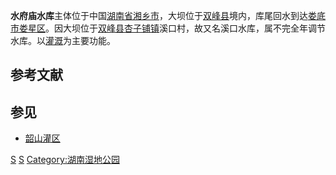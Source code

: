 {{expand|time=2010-07-13T15:33:04+00:00}}
{{Infobox Reservoir |
|name =水府庙水库
|nickname =
|image =201908 River Lian Reservoir in Qizi, Xiangxiang.jpg
|image_caption =
|map =
|map_caption =
|code =BFF10300492
|class = 大（二）型水库
|location_of_reservoir =[[湖南省|湖南省]][[湘乡市|湘乡市]]、[[双峰县|双峰县]]
|location_of_dam =[[双峰县|双峰县]]
|inflow =
|outflow =[[涟水_(湘江支流)|涟水]]
|catchment_area =3160
|reservoir_area =
|mean_depth =
|maximum_depth =
|flood_level =
|normal_water_level =94
|dead_water_level =85.5
|water_quality =
|island =34个
|maximum_storage_capacity = 5.6亿
|normal_storage_capacity =3.7亿
|dead_storage_capacity =
|type_of_dam =
|elevation_of_dam =
|height_of_dam =
|length_of_dam =
|width_of_dam =
|installed_capacity =
|start =1958年9月
|complete =1963年2月
|cost =
|emigrate =
|latd =27
|latm =40
|lats =42
|latNS = N
|longd =112
|longm =13
|longs =40
|longEW = E
|website =
|footnotes =资料主要来源：<ref name="水府庙水库">[http://www.zgxcfx.com/Article_Show.asp?ArticleID=24319 水府庙水库]{{Dead link|date=2018年7月 |bot=InternetArchiveBot |fix-attempted=no }}</ref>
}}
'''水府庙水库'''主体位于中国[[湖南省|湖南省]][[湘乡市|湘乡市]]，大坝位于[[双峰县|双峰县]]境内，库尾回水到达[[娄底市|娄底市]][[娄星区|娄星区]]。因大坝位于[[双峰县|双峰县]][[杏子铺镇|杏子铺镇]]溪口村，故又名溪口水库，属不完全年调节水库。以[[灌溉|灌溉]]为主要功能。

==参考文献==
<div class="references-small">
<references></references>
</div>

==参见==
*[[韶山灌区|韶山灌区]]

[[Category:湖南水库|S]]
[[Category:湘乡市|S]]
[[Category:湖南湿地公园|Category:湖南湿地公园]]